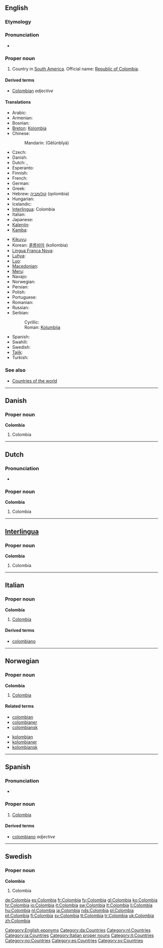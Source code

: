 {{also|Colômbia}}
==English==

===Etymology===
{{etystub}}

===Pronunciation===
* {{homophones|Columbia}}

===Proper noun===
{{en-proper noun}}

# Country in [[South America]]. Official name: [[Republic of Colombia]].

====Derived terms====
* [[Colombian]] ''adjective''

====Translations====
{{trans-top|country in South America}}
* Arabic: {{t|ar|كولومبيا|f|tr=Kuluumbiya}}
* Armenian: {{t-|hy|Կոլումբիա|tr=Kolumbia}}
* Bosnian: {{t-|bs|Kolumbija|f}}
* [[Breton]]: [[Kolombia]]
* Chinese:
*: Mandarin: {{zh-ts|哥倫比亞|哥伦比亚}} (Gēlúnbǐyà)
* Czech: {{t-|cs|Kolumbie|f}}
* Danish: {{t-|da|Colombia}}
* Dutch: {{t+|nl|Colombia}}, {{t-|nl|Colombië}}
* Esperanto: {{t-|eo|Kolombio|xs=Esperanto}}
* Finnish: {{t+|fi|Kolumbia}}
* French: {{t+|fr|Colombie|f}}
* German: {{t+|de|Kolumbien|n}}
* Greek: {{t+|el|Κολομβία|f|tr=Kolomvía}}
* Hebrew: [[קולומביה]] (qolombia)
* Hungarian: {{t+|hu|Kolumbia}}
* Icelandic: {{t+|is|Kólumbía|f}}
* [[Interlingua]]: Colombia
* Italian: {{t+|it|Colombia}}
* Japanese: {{t+|ja|コロンビア|tr=Koronbia}}
* [[Kalenjin]]: {{tø|kln|kol}}
* [[Kamba]]: {{tø|kam|Kolombia}}
{{trans-mid}}
* [[Kikuyu]]: {{tø|ki|Kolombia}}
* Korean: [[콜롬비아]] (kollombia)
* [[Lingua Franca Nova]]: {{tø|lfn|Colombia}}
* [[Luhya]]: {{tø|luy|Kolombia}}
* [[Luo]]: {{tø|luo|Kolombia}}
* [[Macedonian]]: {{t-|mk|Колумбија|f|tr=Kolúmbija}}
* [[Meru]]: {{tø|mer|Kolombia}}
* Navajo: {{tø|nv|Kolámbiya‎}}
* Norwegian: {{t-|no|Colombia}}
* Persian: {{t+|fa|کلمبیا|tr=Kolombiyâ|xs=Persian}}
* Polish: {{t+|pl|Kolumbia|f}}
* Portuguese: {{t+|pt|Colômbia|f}}
* Romanian: {{t-|ro|Columbia|f}}
* Russian: {{t+|ru|Колумбия|f|tr=Kolúmbija}}
* Serbian:
*: Cyrillic: {{t-|sr|Колумбија|f|sc=Cyrl}}
*: Roman: [[Kolumbija]] {{f}}
* Spanish: {{t+|es|Colombia|f}}
* Swahili: {{t+|sw|Kolombia|xs=Swahili}}
* Swedish: {{t+|sv|Colombia}}
* [[Tajik]]: {{t-|tg|Кулумбия|tr=Kulumbiya|sc=Cyrl|xs=Tajik}}
* Turkish: {{t+|tr|Kolombiya}}
{{trans-bottom}}

===See also===
* [[Appendix:Countries of the world|Countries of the world]]

[[Category:English eponyms]]

----

==Danish==

===Proper noun===
'''Colombia'''

# Colombia

[[Category:da:Countries]]

----

==Dutch==

===Pronunciation===
* {{a|NL}} {{audio|Nl-Colombia.ogg|audio}}

===Proper noun===
'''Colombia'''

# Colombia

[[Category:nl:Countries]]

----

==[[Interlingua]]==

===Proper noun===
'''Colombia'''

# Colombia

[[Category:ia:Countries]]

----

==Italian==
{{wikipedia|lang=it}}

===Proper noun===
'''Colombia''' {{f}}

# [[#English|Colombia]]

====Derived terms====
* [[colombiano#Italian|colombiano]]

[[Category:Italian proper nouns]]
[[Category:it:Countries]]

----

==Norwegian==

===Proper noun===
'''Colombia'''

# [[#English|Colombia]]

====Related terms====
{{top2}}
* [[colombian]]
* [[colombianer]]
* [[colombiansk]]
{{mid2}}
* [[kolombian]]
* [[kolombianer]]
* [[kolombiansk]]
{{bottom2}}

[[Category:no:Countries]]

----

==Spanish==

===Pronunciation===
* {{audio|es-Colombia.ogg|Audio (Peru)}}

===Proper noun===
{{es-proper noun|f}}

# [[#English|Colombia]]

====Derived terms====
* [[colombiano]] ''adjective''

[[Category:es:Countries]]

----

==Swedish==

===Proper noun===
'''Colombia'''

# Colombia

[[Category:sv:Countries]]

[[de:Colombia]]
[[es:Colombia]]
[[fr:Colombia]]
[[fy:Colombia]]
[[gl:Colombia]]
[[ko:Colombia]]
[[hr:Colombia]]
[[io:Colombia]]
[[it:Colombia]]
[[sw:Colombia]]
[[lt:Colombia]]
[[li:Colombia]]
[[hu:Colombia]]
[[nl:Colombia]]
[[ja:Colombia]]
[[nds:Colombia]]
[[pl:Colombia]]
[[pt:Colombia]]
[[fi:Colombia]]
[[sv:Colombia]]
[[tt:Colombia]]
[[tr:Colombia]]
[[uk:Colombia]]
[[zh:Colombia]]